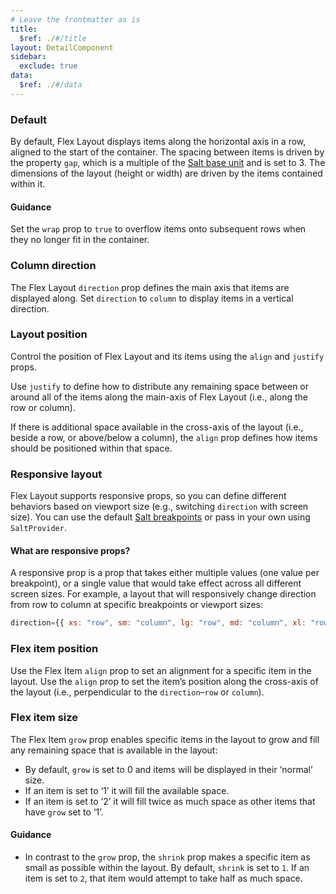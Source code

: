 ```yaml
---
# Leave the frontmatter as is
title:
  $ref: ./#/title
layout: DetailComponent
sidebar:
  exclude: true
data:
  $ref: ./#/data
---
```


<LivePreviewControls>

<LivePreview componentName="flex-layout" exampleName="Default">

### Default

By default, Flex Layout displays items along the horizontal axis in a row, aligned to the start of the container. The spacing between items is driven by the property `gap`, which is a multiple of the [Salt base unit](/salt/foundations/spacing) and is set to 3. The dimensions of the layout (height or width) are driven by the items contained within it.

#### Guidance

Set the `wrap` prop to `true` to overflow items onto subsequent rows when they no longer fit in the container.

</LivePreview>

<LivePreview componentName="flex-layout" exampleName="ColumnDirection">

### Column direction

The Flex Layout `direction` prop defines the main axis that items are displayed along. Set `direction` to `column` to display items in a vertical direction.

</LivePreview>

<LivePreview componentName="flex-layout" exampleName="LayoutPosition">

### Layout position

Control the position of Flex Layout and its items using the `align` and `justify` props.

Use `justify` to define how to distribute any remaining space between or around all of the items along the main-axis of Flex Layout (i.e., along the row or column).

If there is additional space available in the cross-axis of the layout (i.e., beside a row, or above/below a column), the `align` prop defines how items should be positioned within that space.

</LivePreview>

<LivePreview componentName="flex-layout" exampleName="ResponsiveLayout">

### Responsive layout

Flex Layout supports responsive props, so you can define different behaviors based on viewport size (e.g., switching `direction` with screen size). You can use the default [Salt breakpoints](https://www.saltdesignsystem.com/salt/foundations/responsiveness) or pass in your own using `SaltProvider`.

#### What are responsive props?

A responsive prop is a prop that takes either multiple values (one value per breakpoint), or a single value that would take effect across all different screen sizes. For example, a layout that will responsively change direction from row to column at specific breakpoints or viewport sizes:

```js
direction={{ xs: "row", sm: "column", lg: "row", md: "column", xl: "row" }}
```

</LivePreview>

<LivePreview componentName="flex-layout" exampleName="FlexItemPosition">

### Flex item position

Use the Flex Item `align` prop to set an alignment for a specific item in the layout. Use the `align` prop to set the item’s position along the cross-axis of the layout (i.e., perpendicular to the `direction`–`row` or `column`).

</LivePreview>

<LivePreview componentName="flex-layout" exampleName="FlexItemSize">

### Flex item size

The Flex Item `grow` prop enables specific items in the layout to grow and fill any remaining space that is available in the layout:

- By default, `grow` is set to 0 and items will be displayed in their ‘normal’ size.
- If an item is set to ‘1’ it will fill the available space.
- If an item is set to ‘2’ it will fill twice as much space as other items that have `grow` set to ‘1’.

#### Guidance

- In contrast to the `grow` prop, the `shrink` prop makes a specific item as small as possible within the layout. By default, `shrink` is set to `1`. If an item is set to `2`, that item would attempt to take half as much space.

</LivePreview>

</LivePreviewControls>
